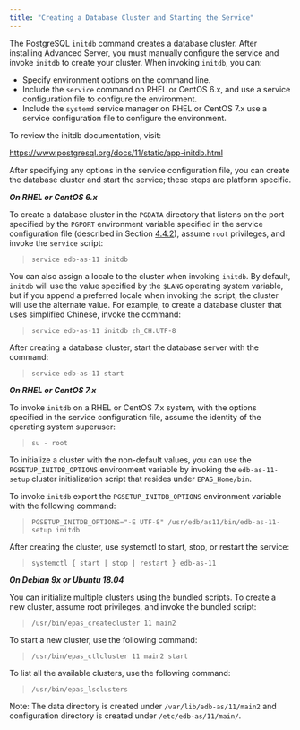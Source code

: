 ---
title: "Creating a Database Cluster and Starting the Service"
---

<div id="creating_a_database_cluster_and_starting_the_service" class="registered_link"></div>

The PostgreSQL `initdb` command creates a database cluster. After installing Advanced Server, you must manually configure the service and invoke `initdb` to create your cluster. When invoking `initdb`, you can:

- Specify environment options on the command line.
- Include the `service` command on RHEL or CentOS 6.x, and use a service configuration file to configure the environment.
- Include the `systemd` service manager on RHEL or CentOS 7.x use a service configuration file to configure the environment.

To review the initdb documentation, visit:

https://www.postgresql.org/docs/11/static/app-initdb.html

After specifying any options in the service configuration file, you can create the database cluster and start the service; these steps are platform specific.

***On RHEL or CentOS 6.x***

To create a database cluster in the `PGDATA` directory that listens on the port specified by the `PGPORT` environment variable specified in the service configuration file (described in Section [4.4.2](https://www.enterprisedb.com/edb-docs/d/edb-postgres-advanced-server/installation-getting-started/installation-guide-for-linux/11/EDB_Postgres_Advanced_Server_Installation_Guide_Linux.1.14.html#pID0E0BI0HA)), assume `root` privileges, and invoke the `service` script:

> `service edb-as-11 initdb`

You can also assign a locale to the cluster when invoking `initdb`. By default, `initdb` will use the value specified by the `$LANG` operating system variable, but if you append a preferred locale when invoking the script, the cluster will use the alternate value. For example, to create a database cluster that uses simplified Chinese, invoke the command:

> `service edb-as-11 initdb zh_CH.UTF-8`

After creating a database cluster, start the database server with the command:

> `service edb-as-11 start`



***On RHEL or CentOS 7.x***

To invoke `initdb` on a RHEL or CentOS 7.x system, with the options specified in the service configuration file, assume the identity of the operating system superuser:

> `su - root`

To initialize a cluster with the non-default values, you can use the `PGSETUP_INITDB_OPTIONS` environment variable by invoking the `edb-as-11-setup` cluster initialization script that resides under `EPAS_Home/bin`.

To invoke `initdb` export the `PGSETUP_INITDB_OPTIONS` environment variable with the following command:

> `PGSETUP_INITDB_OPTIONS="-E UTF-8" /usr/edb/as11/bin/edb-as-11-setup initdb`

After creating the cluster, use systemctl to start, stop, or restart the service:

> `systemctl { start | stop | restart } edb-as-11`



***On Debian 9x or Ubuntu 18.04***

You can initialize multiple clusters using the bundled scripts. To create a new cluster, assume root privileges, and invoke the bundled script:

> `/usr/bin/epas_createcluster 11 main2`

To start a new cluster, use the following command:

> `/usr/bin/epas_ctlcluster 11 main2 start`

To list all the available clusters, use the following command:

> `/usr/bin/epas_lsclusters`

Note: The data directory is created under `/var/lib/edb-as/11/main2` and configuration directory is created under `/etc/edb-as/11/main/`.

